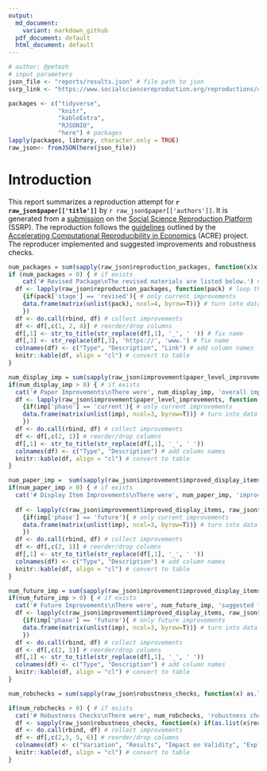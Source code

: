 ```yaml
---
output:
  md_document:
    variant: markdown_github
  pdf_document: default
  html_document: default
---
```


```r
# author: @petezh
# input parameters
json_file <- "reports/results.json" # file path to json
ssrp_link <- "https://www.socialsciencereproduction.org/reproductions/4043c95e-0a6a-4acc-b228-4c4abe10b3c4/index" # link to ssrp submission
```


```r
packages <- c("tidyverse",
              "knitr",
              "kableExtra",
              "RJSONIO",
              "here") # packages
lapply(packages, library, character.only = TRUE)
raw_json<- fromJSON(here(json_file))
```

# Introduction

This report summarizes a reproduction attempt for **`r raw_json$paper[['title']]`** by `r raw_json$paper[['authors']]`. It is generated from a [submission](`r ssrp_link`) on the [Social Science Reproduction Platform](https://www.socialsciencereproduction.org/) (SSRP). The reproduction follows the [guidelines](https://bitss.github.io/ACRE/improvements.html) outlined by the [Accelerating Computational Reproducibility in Economics](https://www.bitss.org/ecosystem/acre/) (ACRE) project. The reproducer implemented and suggested improvements and robustness checks.

```r
num_packages = sum(sapply(raw_json$reproduction_packages, function(x)x['stage']=='revised'))
if (num_packages > 0) { # if exists
    cat('# Revised Package\nThe revised materials are listed below.') # write text
  df <- lapply(raw_json$reproduction_packages, function(pack) # loop through improvements
    {if(pack['stage'] == 'revised'){ # only current improvements
    data.frame(matrix(unlist(pack), ncol=4, byrow=T))} # turn into data frame
    })
  df <- do.call(rbind, df) # collect improvements
  df <- df[,c(1, 2, 4)] # reorder/drop columns
  df[,1] <- str_to_title(str_replace(df[,1], '_', ' ')) # fix name
  df[,3] <- str_replace(df[,3], 'https://', 'www.') # fix name
  colnames(df) <- c("Type", "Description", "Link") # add column names
  knitr::kable(df, align = "cl") # convert to table
}
```


```r
num_display_imp = sum(sapply(raw_json$improvement$paper_level_improvements, function(x) x['phase']=='current')) # count current, paper level improvements
if(num_display_imp > 0) { # if exists
  cat('# Paper Improvements\nThere were', num_display_imp, 'overall improvement(s) to the paper.') # write text
  df <- lapply(raw_json$improvement$paper_level_improvements, function(imp) # loop through improvements
    {if(imp['phase'] == 'current'){ # only current improvements
    data.frame(matrix(unlist(imp), ncol=3, byrow=T))} # turn into data frame
    })
  df <- do.call(rbind, df) # collect improvements
  df <- df[,c(2, 1)] # reorder/drop columns
  df[,1] <- str_to_title(str_replace(df[,1], '_', ' '))
  colnames(df) <- c("Type", "Description") # add column names
  knitr::kable(df, align = "cl") # convert to table
}
```

```r
num_paper_imp =  sum(sapply(raw_json$improvement$improved_display_items, function(x) x['phase']=='current')) # count current, paper level improvements
if(num_paper_imp > 0) { # if exists
  cat('# Display Item Improvements\nThere were', num_paper_imp, 'improvement(s) made to display items') # write text
  
  df <- lapply(c(raw_json$improvement$improved_display_items, raw_json$improvement$paper_level_improvements), function(imp) # loop through improvements
    {if(imp['phase'] == 'future'){ # only current improvements
    data.frame(matrix(unlist(imp), ncol=3, byrow=T))} # turn into data frame
    })
  df <- do.call(rbind, df) # collect improvements
  df <- df[,c(2, 1)] # reorder/drop columns
  df[,1] <- str_to_title(str_replace(df[,1], '_', ' '))
  colnames(df) <- c("Type", "Description") # add column names
  knitr::kable(df, align = "cl") # convert to table
}
```

```r
num_future_imp = sum(sapply(raw_json$improvement$improved_display_items, function(x) x['phase']=='future')) + sum(sapply(raw_json$improvement$paper_level_improvements, function(x) x['phase']=='future')) # count future improvements
if(num_future_imp > 0) { # if exists
  cat('# Future Improvements\nThere were', num_future_imp, 'suggested future improvement(s).') # write text
  df <- lapply(c(raw_json$improvement$improved_display_items, raw_json$improvement$paper_level_improvements), function(imp) # loop through all improvements
    {if(imp['phase'] == 'future'){ # only future improvements
    data.frame(matrix(unlist(imp), ncol=3, byrow=T))} # turn into data frame
    })
  df <- do.call(rbind, df) # collect improvements
  df <- df[,c(2, 1)] # reorder/drop columns
  df[,1] <- str_to_title(str_replace(df[,1], '_', ' '))
  colnames(df) <- c("Type", "Description") # add column names
  knitr::kable(df, align = "cl") # convert to table
}
```

```r
num_robchecks = sum(sapply(raw_json$robustness_checks, function(x) as.list(x$reasonable_robustness_tests[[1]])$results!='')) # count robuestness checks

if(num_robchecks > 0) { # if exists
  cat('# Robustness Checks\nThere were', num_robchecks, 'robustness checks(s).') # write text
  df <- sapply(raw_json$robustness_checks, function(x) if(as.list(x$reasonable_robustness_tests[[1]])$results!='') data.frame(matrix(x$reasonable_robustness_tests[[1]], ncol = 6, byrow=T)))
  df <- do.call(rbind, df) # collect improvements
  df <- df[,c(2,3, 5, 6)] # reorder/drop columns
  colnames(df) <- c("Variation", "Results", "Impact on Validity", "Explanation") # add column names
  knitr::kable(df, align = "cl") # convert to table
}
```

